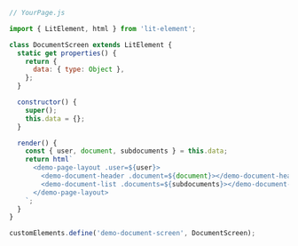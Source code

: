```js
// YourPage.js

import { LitElement, html } from 'lit-element';

class DocumentScreen extends LitElement {
  static get properties() {
    return {
      data: { type: Object },
    };
  }

  constructor() {
    super();
    this.data = {};
  }

  render() {
    const { user, document, subdocuments } = this.data;
    return html`
      <demo-page-layout .user=${user}>
        <demo-document-header .document=${document}></demo-document-header>
        <demo-document-list .documents=${subdocuments}></demo-document-list>
      </demo-page-layout>
    `;
  }
}

customElements.define('demo-document-screen', DocumentScreen);
```
